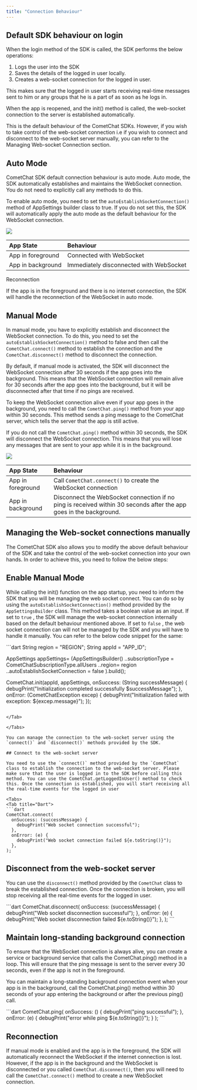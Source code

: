 ```yaml
---
title: "Connection Behaviour"
---
```




## Default SDK behaviour on login

When the login method of the SDK is called, the SDK performs the below operations:

1. Logs the user into the SDK
2. Saves the details of the logged in user locally.
3. Creates a web-socket connection for the logged in user.

This makes sure that the logged in user starts receiving real-time messages sent to him or any groups that he is a part of as soon as he logs in.

When the app is reopened, and the init() method is called, the web-socket connection to the server is established automatically.

This is the default behaviour of the CometChat SDKs. However, if you wish to take control of the web-socket connection i.e if you wish to connect and disconnect to the web-socket server manually, you can refer to the Managing Web-socket Connection section.

## Auto Mode

CometChat SDK default connection behaviour is auto mode. Auto mode, the SDK automatically establishes and maintains the WebSocket connection. You do not need to explicitly call any methods to do this.

To enable auto mode, you need to set the `autoEstablishSocketConnection()` method of AppSettings builder class to true. If you do not set this, the SDK will automatically apply the auto mode as the default behaviour for the WebSocket connection.

<Frame>
  <img src="/images/c8c546a3-x8a7yv541r6b9g8t73h9j3afh1p4cgsopv6yj238ebz8565rscv568a40zf34f5h-c617ae8f9a6f09edf27d37dd01ce1bf3.png" />
</Frame>

| App State         | Behaviour                               |
| :----------------- | :--------------------------------------- |
| App in foreground | Connected with WebSocket                |
| App in background | Immediately disconnected with WebSocket |

<Note>
Reconnection

If the app is in the foreground and there is no internet connection, the SDK will handle the reconnection of the WebSocket in auto mode.

</Note>

## Manual Mode

In manual mode, you have to explicitly establish and disconnect the WebSocket connection. To do this, you need to set the `autoEstablishSocketConnection()` method to false and then call the `CometChat.connect()` method to establish the connection and the `CometChat.disconnect()` method to disconnect the connection.

By default, if manual mode is activated, the SDK will disconnect the WebSocket connection after 30 seconds if the app goes into the background. This means that the WebSocket connection will remain alive for 30 seconds after the app goes into the background, but it will be disconnected after that time if no pings are received.

To keep the WebSocket connection alive even if your app goes in the background, you need to call the `CometChat.ping()` method from your app within 30 seconds. This method sends a ping message to the CometChat server, which tells the server that the app is still active.

If you do not call the `CometChat.ping()` method within 30 seconds, the SDK will disconnect the WebSocket connection. This means that you will lose any messages that are sent to your app while it is in the background.

<Frame>
  <img src="/images/3207f2a4-6k068nprjmachrszi9ckyzgqxbf1rmc98asy5d09yhktx37v0pyxf6wxmufg2jci-4ab4b9056ff91b946fb2fc048bc764fa.png" />
</Frame>

| App State         | Behaviour                                                                                                          |
| :----------------- | :------------------------------------------------------------------------------------------------------------------ |
| App in foreground | Call `CometChat.connect()` to create the WebSocket connection                                                      |
| App in background | Disconnect the WebSocket connection if no ping is received within 30 seconds after the app goes in the background. |

## Managing the Web-socket connections manually

The CometChat SDK also allows you to modify the above default behaviour of the SDK and take the control of the web-socket connection into your own hands. In order to achieve this, you need to follow the below steps:

## Enable Manual Mode

While calling the init() function on the app startup, you need to inform the SDK that you will be managing the web socket connect. You can do so by using the `autoEstablishSocketConnection()` method provided by the `AppSettingsBuilder` class. This method takes a boolean value as an input. If set to `true` , the SDK will manage the web-socket connection internally based on the default behaviour mentioned above. If set to `false` , the web socket connection can will not be managed by the SDK and you will have to handle it manually. You can refer to the below code snippet for the same:

<Tabs>
<Tab title="Dart">
```dart
String region = "REGION";
String appId = "APP_ID";

AppSettings appSettings= (AppSettingsBuilder()
      ..subscriptionType = CometChatSubscriptionType.allUsers
      ..region= region
      ..autoEstablishSocketConnection =  false
).build();

CometChat.init(appId, appSettings, onSuccess: (String successMessage) {
    debugPrint("Initialization completed successfully  $successMessage");
}, onError: (CometChatException excep) {
    debugPrint("Initialization failed with exception: ${excep.message}");
});
```

</Tab>

</Tabs>

You can manage the connection to the web-socket server using the `connect()` and `disconnect()` methods provided by the SDK.

## Connect to the web-socket server

You need to use the `connect()` method provided by the `CometChat` class to establish the connection to the web-socket server. Please make sure that the user is logged in to the SDK before calling this method. You can use the CometChat.getLoggedInUser() method to check this. Once the connection is established, you will start receiving all the real-time events for the logged in user

<Tabs>
<Tab title="Dart">
```dart
CometChat.connect(
  onSuccess: (successMessage) {
    debugPrint("Web socket connection successful");
  },
  onError: (e) {
    debugPrint("Web socket connection failed ${e.toString()}");
  },
);
```

</Tab>

</Tabs>

## Disconnect from the web-socket server

You can use the `disconnect()` method provided by the `CometChat` class to break the established connection. Once the connection is broken, you will stop receiving all the real-time events for the logged in user.

<Tabs>
<Tab title="Dart">
```dart
CometChat.disconnect(
 onSuccess: (successMessage) {
    debugPrint("Web socket disconnection successful");
 },
 onError: (e) {
    debugPrint("Web socket disconnection failed ${e.toString()}");
 },
);
```

</Tab>

</Tabs>

## Maintain long-standing background connection

<Note>

To ensure that the WebSocket connection is always alive, you can create a service or background service that calls the CometChat.ping() method in a loop. This will ensure that the ping message is sent to the server every 30 seconds, even if the app is not in the foreground.

</Note>

You can maintain a long-standing background connection event when your app is in the background, call the CometChat.ping() method within 30 seconds of your app entering the background or after the previous ping() call.

<Tabs>
<Tab title="Dart">
```dart
CometChat.ping(
 onSuccess: () {
   debugPrint("ping successful");
  },
  onError: (e) {
    debugPrint("error while ping ${e.toString()}");
  }
);
```

</Tab>

</Tabs>

## Reconnection

If manual mode is enabled and the app is in the foreground, the SDK will automatically reconnect the WebSocket if the internet connection is lost. However, if the app is in the background and the WebSocket is disconnected or you called `CometChat.disconnect()`, then you will need to call the `CometChat.connect()` method to create a new WebSocket connection.
